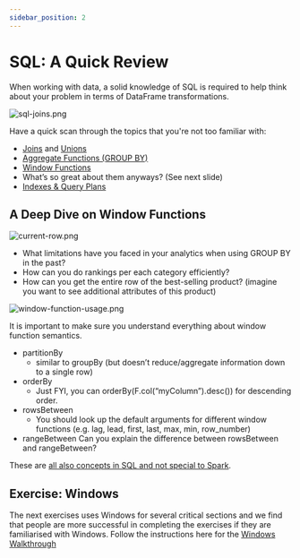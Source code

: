 ```yaml
---
sidebar_position: 2
---
```


# SQL: A Quick Review
When working with data, a solid knowledge of SQL is required to help think about your problem in terms of DataFrame transformations.

<div style={{textAlign: 'center'}}>

![sql-joins.png](./assets/sql-joins.png)

</div>

Have a quick scan through the topics that you're not too familiar with:
* [Joins](https://www.w3schools.com/sql/sql_join.asp) and [Unions](https://www.w3schools.com/sql/sql_union.asp)
* [Aggregate Functions (GROUP BY)](https://www.w3schools.com/sql/sql_groupby.asp)
* [Window Functions](https://mode.com/sql-tutorial/sql-window-functions/)
* What’s so great about them anyways? (See next slide)
* [Indexes & Query Plans](https://www.khanacademy.org/computing/computer-programming/sql/relational-queries-in-sql/a/more-efficient-sql-with-query-planning-and-optimization)

## A Deep Dive on Window Functions

<div style={{textAlign: 'center'}}>

![current-row.png](./assets/current-row.png)

</div>

* What limitations have you faced in your analytics when using GROUP BY in the past?
* How can you do rankings per each category efficiently?
* How can you get the entire row of the best-selling product? (imagine you want to see additional attributes of this product)

<div style={{textAlign: 'center'}}>

![window-function-usage.png](./assets/window-function-usage.png)

</div>

It is important to make sure you understand everything about window function semantics.

* partitionBy
    * similar to groupBy (but doesn’t reduce/aggregate information down to a single row)
* orderBy
    * Just FYI, you can orderBy(F.col(“myColumn”).desc()) for descending order.
* rowsBetween
    * You should look up the default arguments for different window functions (e.g. lag, lead, first, last, max, min, row_number)
* rangeBetween
  Can you explain the difference between rowsBetween and rangeBetween?

These are [all also concepts in SQL and not special to Spark](https://towardsdatascience.com/a-guide-to-advanced-sql-window-functions-f63f2642cbf9).

## Exercise: Windows
The next exercises uses Windows for several critical sections and we find that people are more successful in completing the exercises if they are familiarised with Windows. Follow the instructions here for the [Windows Walkthrough](https://github.com/data-derp/small-exercises/tree/master/window-functions)
